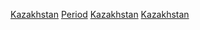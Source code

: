 [[Category:各國各時期歷史|Kazakhstan]]
[[Category:哈薩克斯坦歷史|Period]]
[[Category:亞洲各時期歷史|Kazakhstan]]
[[Category:依時期劃分的歐洲歷史|Kazakhstan]]